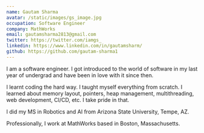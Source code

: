 ```yaml
---
name: Gautam Sharma
avatar: /static/images/gs_image.jpg
occupation: Software Engineer
company: MathWorks
email: gautamsharma2813@gmail.com
twitter: https://twitter.com/iamgs_
linkedin: https://www.linkedin.com/in/gautamsharm/
github: https://github.com/gautam-sharma1
---
```


I am a software engineer. I got introduced to the world of software in my last year of undergrad and have been in love with it since then.

I learnt coding the hard way. I taught myself everything from scratch. I learned about memory layout, pointers, heap management, multithreading, web development, CI/CD, etc. I take pride in that.

I did my MS in Robotics and AI from Arizona State University, Tempe, AZ.

Professionally, I work at MathWorks based in Boston, Massachusetts.
